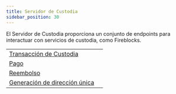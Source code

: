 ```yaml
---
title: Servidor de Custodia
sidebar_position: 30
---
```



El Servidor de Custodia proporciona un conjunto de endpoints para interactuar con servicios de custodia, como Fireblocks.

<MethodTable title="Puntos finales del Servidor de Custodia">

|                                                                    |   |
| ------------------------------------------------------------------ | - |
| [Transacción de Custodia](./create-custody-transaction.api.mdx)    |   |
| [Pago](./send-payment.api.mdx)                                     |   |
| [Reembolso](./send-refund.api.mdx)                                 |   |
| [Generación de dirección única](./generate-unique-address.api.mdx) |   |

</MethodTable>
